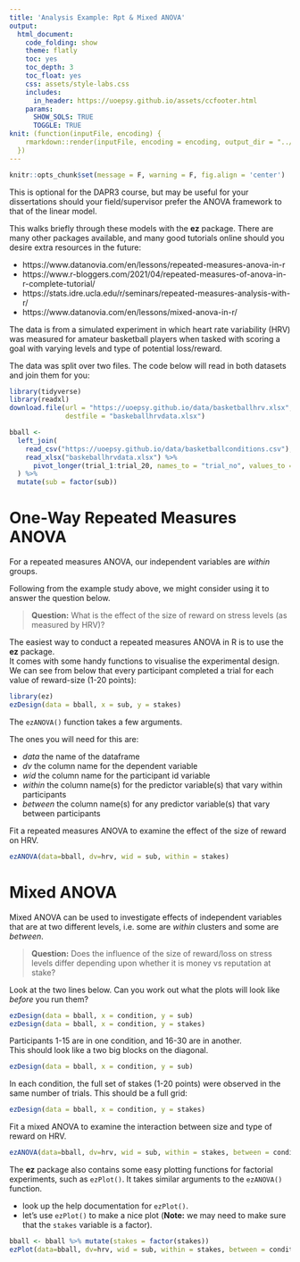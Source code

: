 ```yaml
---
title: 'Analysis Example: Rpt & Mixed ANOVA'
output:
  html_document:
    code_folding: show
    theme: flatly
    toc: yes
    toc_depth: 3
    toc_float: yes
    css: assets/style-labs.css
    includes:
      in_header: https://uoepsy.github.io/assets/ccfooter.html
    params: 
      SHOW_SOLS: TRUE
      TOGGLE: TRUE
knit: (function(inputFile, encoding) {
    rmarkdown::render(inputFile, encoding = encoding, output_dir = "../docs/examples/")
  })
---
```

```r
knitr::opts_chunk$set(message = F, warning = F, fig.align = 'center')
```

:::imp
This is optional for the DAPR3 course, but may be useful for your dissertations should your field/supervisor prefer the ANOVA framework to that of the linear model. 

This walks briefly through these models with the __ez__ package. There are many other packages available, and many good tutorials online should you desire extra resources in the future:

- https://www.datanovia.com/en/lessons/repeated-measures-anova-in-r
- https://www.r-bloggers.com/2021/04/repeated-measures-of-anova-in-r-complete-tutorial/
- https://stats.idre.ucla.edu/r/seminars/repeated-measures-analysis-with-r/ 
- https://www.datanovia.com/en/lessons/mixed-anova-in-r/  

:::


:::frame

The data is from a simulated experiment in which heart rate variability (HRV) was measured for amateur basketball players when tasked with scoring a goal with varying levels and type of potential loss/reward. 

The data was split over two files. The code below will read in both datasets and join them for you:

```r
library(tidyverse)
library(readxl)
download.file(url = "https://uoepsy.github.io/data/basketballhrv.xlsx", 
              destfile = "baskeballhrvdata.xlsx")

bball <- 
  left_join(
    read_csv("https://uoepsy.github.io/data/basketballconditions.csv"),
    read_xlsx("baskeballhrvdata.xlsx") %>%
      pivot_longer(trial_1:trial_20, names_to = "trial_no", values_to = "hrv")
  ) %>%
  mutate(sub = factor(sub))
```
:::


# One-Way Repeated Measures ANOVA

For a repeated measures ANOVA, our independent variables are _within_ groups.  

Following from the example study above, we might consider using it to answer the question below.  
 
> __Question:__ What is the effect of the size of reward on stress levels (as measured by HRV)?

The easiest way to conduct a repeated measures ANOVA in R is to use the __ez__ package.  
It comes with some handy functions to visualise the experimental design.  
We can see from below that every participant completed a trial for each value of reward-size (1-20 points):
```r
library(ez)
ezDesign(data = bball, x = sub, y = stakes)
```

The `ezANOVA()` function takes a few arguments. 

The ones you will need for this are:

- *data* the name of the dataframe
- *dv* the column name for the dependent variable
- *wid* the column name for the participant id variable
- *within* the column name(s) for the predictor variable(s) that vary within participants 
- *between* the column name(s) for any predictor variable(s) that vary between participants

Fit a repeated measures ANOVA to examine the effect of the size of reward on HRV. 

```r
ezANOVA(data=bball, dv=hrv, wid = sub, within = stakes)
```


# Mixed ANOVA 

Mixed ANOVA can be used to investigate effects of independent variables that are at two different levels,  i.e. some are *within* clusters and some are *between*.  

> __Question:__ Does the influence of the size of reward/loss on stress levels differ depending upon whether it is money vs reputation at stake? 

Look at the two lines below. Can you work out what the plots will look like _before_ you run them? 

```r
ezDesign(data = bball, x = condition, y = sub)
ezDesign(data = bball, x = condition, y = stakes)
```


Participants 1-15 are in one condition, and 16-30 are in another.  
This should look like a two big blocks on the diagonal. 
```r
ezDesign(data = bball, x = condition, y = sub)
```
In each condition, the full set of stakes (1-20 points) were observed in the same number of trials.
This should be a full grid:
```r
ezDesign(data = bball, x = condition, y = stakes)
```


Fit a mixed ANOVA to examine the interaction between size and type of reward on HRV. 
```r
ezANOVA(data=bball, dv=hrv, wid = sub, within = stakes, between = condition)
```

The __ez__ package also contains some easy plotting functions for factorial experiments, such as `ezPlot()`. It takes similar arguments to the `ezANOVA()` function. 

- look up the help documentation for `ezPlot()`. 
- let's use `ezPlot()` to make a nice plot (__Note:__ we may need to make sure that the `stakes` variable is a factor).

```r
bball <- bball %>% mutate(stakes = factor(stakes))
ezPlot(data=bball, dv=hrv, wid = sub, within = stakes, between = condition, x = stakes, split = condition)
```


<div class="tocify-extend-page" data-unique="tocify-extend-page" style="height: 0;"></div>

